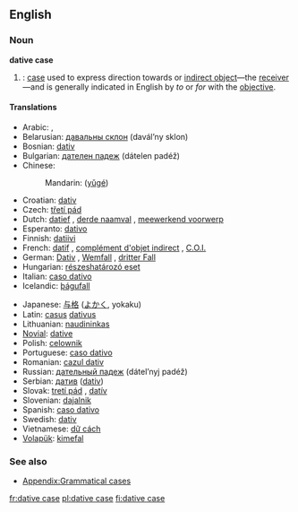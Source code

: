 ==English==
{{wikipedia}}

===Noun===
'''dative case'''

# {{grammar}}: [[case]] used to express direction towards or [[indirect object]]—the [[receiver]]—and is generally indicated in English by ''to'' or ''for'' with the [[objective]].

====Translations====
{{trans-top|gramatical case}}
* Arabic: {{Arab|[[حالة المفعول له|حَالةُ المَفْعُولُ لَهُ]]}} {{IPAchar|(ħáːltu l-mafʕúːlu láhu)}} {{f}}, {{Arab|[[حالة من حالات النصب|حَالَة مِنْ حَالاَتُ النُّصْب]]}} {{IPAchar|(ħáːla min al-ħaláːtu n-núʂb)}} {{f}}
* Belarusian: [[давальны склон]] (davál’ny sklon) {{m}}
* Bosnian: [[dativ]] {{m}}
* Bulgarian: [[дателен падеж]] (dátelen padéž) {{m}}
* Chinese:
*: Mandarin: {{zh-ts|與格|与格}} ([[yǔgé]])
* Croatian: [[dativ]] {{m}}
* Czech: [[třetí pád]] {{m}}
* Dutch: [[datief]] {{m}}, [[derde naamval]] {{m}}, [[meewerkend voorwerp]] {{n}}
* Esperanto: [[dativo]]
* Finnish: [[datiivi]]
* French: [[datif]] {{m}}, [[complément d'objet indirect]] {{m}}, [[C.O.I.]] {{m}}
* German: [[Dativ]] {{m}}, [[Wemfall]] {{m}}, [[dritter Fall]] {{m}}
* Hungarian: [[részeshatározó eset]]
* Italian: [[caso dativo]] {{m}}
* Icelandic: [[þágufall]] {{n}}
{{trans-mid}}
* Japanese: [[与格]] ([[よかく]], yokaku)
* Latin: [[casus]] [[dativus]] {{m}}
* Lithuanian: [[naudininkas]] {{m}}
* [[Novial]]: [[dative]]
* Polish: [[celownik]] {{m}}
* Portuguese: [[caso dativo]] {{m}}
* Romanian: [[cazul dativ]] {{m}}
* Russian: [[дательный падеж]] (dátel’nyj padéž) {{m}}
* Serbian: [[датив]] ([[dativ]]) {{m}}
* Slovak: [[tretí pád]] {{m}}, [[datív]] {{m}}
* Slovenian: [[dajalnik]] {{m}}
* Spanish: [[caso dativo]] {{m}}
* Swedish: [[dativ]]
* Vietnamese: [[dữ cách]]
* [[Volapük]]: [[kimefal]]
{{trans-bottom}}

===See also===
* [[Appendix:Grammatical cases]]

[[fr:dative case]]
[[pl:dative case]]
[[fi:dative case]]